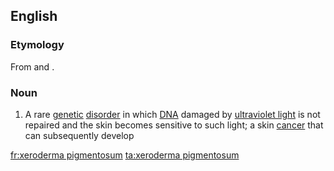 ==English==

===Etymology===
From {{etyl|grc|en}} {{term|ξηρός||dry|tr=ksēros|lang=grc|sc=polytonic}} {{term|δέρμα||skin|tr=derma|lang=grc|sc=polytonic}} and {{etyl|la|en}} {{term|pigmentosus|pigmentōsus|pigmented, stained|lang=la}}.

===Noun===
{{wikipedia}}
{{en-noun|head=[[xeroderma]] [[pigmentosum]]|-}}

# {{context|medicine}} A rare [[genetic]] [[disorder]] in which [[DNA]] damaged by [[ultraviolet light]] is not repaired and the skin becomes sensitive to such light; a skin [[cancer]] that can subsequently develop

[[fr:xeroderma pigmentosum]]
[[ta:xeroderma pigmentosum]]
